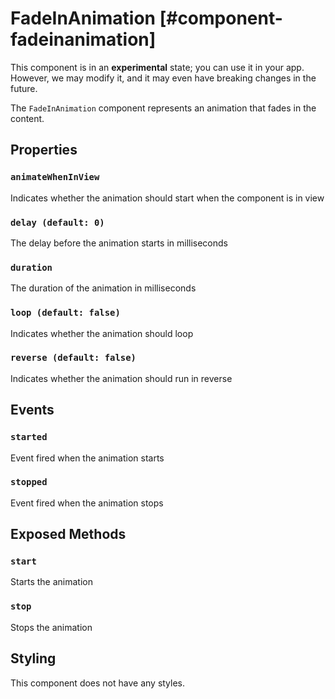 
# FadeInAnimation [#component-fadeinanimation]

<Callout type="warning" emoji="📔">This component is in an **experimental** state; you can use it in your app. However, we may modify it, and it may even have breaking changes in the future.</Callout>

The `FadeInAnimation` component represents an animation that fades in the content.

## Properties

### `animateWhenInView`

Indicates whether the animation should start when the component is in view

### `delay (default: 0)`

The delay before the animation starts in milliseconds

### `duration`

The duration of the animation in milliseconds

### `loop (default: false)`

Indicates whether the animation should loop

### `reverse (default: false)`

Indicates whether the animation should run in reverse

## Events

### `started`

Event fired when the animation starts

### `stopped`

Event fired when the animation stops

## Exposed Methods

### `start`

Starts the animation

### `stop`

Stops the animation

## Styling

This component does not have any styles.
